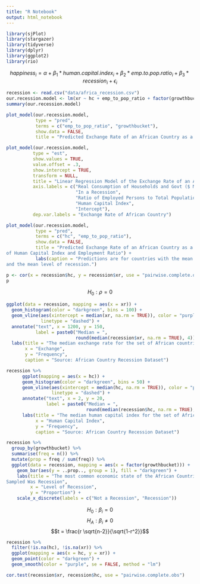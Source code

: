 ```yaml
---
title: "R Notebook"
output: html_notebook
---
```


```r
library(sjPlot)
library(stargazer)
library(tidyverse)
library(dplyr)
library(ggplot2)
library(rio)
```

$$happiness_{i} = \alpha +\beta_1*human.capital.index_{i} + \beta_2*emp.to.pop.ratio_{i} + \beta_3*recession_{i} + \epsilon_{i}$$

```r

recession <- read.csv("data/africa_recession.csv")
our.recession.model <- lm(xr ~ hc + emp_to_pop_ratio + factor(growthbucket) + ccon, data = recession)
summary(our.recession.model)

plot_model(our.recession.model,
           type = "pred",
           terms = c("emp_to_pop_ratio", "growthbucket"),
           show.data = FALSE,
           title = "Predicted Exchange Rate of an African Country as a Function of Human Capital Index")

plot_model(our.recession.model,
          type = "est",
          show.values = TRUE, 
          value.offset = .3,
          show.intercept = TRUE,
          transform = NULL,
          title = "Linear Regression Model of the Exchange Rate of an African Country",
          axis.labels = c("Real Consumption of Households and Govt ($ Millions)",
                          "In a Recession",
                          "Ratio of Employed Persons to Total Population",
                          "Human Capital Index",
                          "Intercept"),
          dep.var.labels = "Exchange Rate of African Country")


```

```r
plot_model(our.recession.model,
           type = "pred",
           terms = c("hc", "emp_to_pop_ratio"),
           show.data = FALSE,
           title = "Predicted Exchange Rate of an African Country as a Function
of Human Capital Index and Employment Ratio") +
           labs(caption = "Predictions are for countries with the mean real consumption
and the mean level of recession.")
```


```r
p <- cor(x = recession$hc, y = recession$xr, use = "pairwise.complete.obs", method = "pearson")
p
```

$$H_0: \rho = 0$$

```r
ggplot(data = recession, mapping = aes(x = xr)) + 
  geom_histogram(color = "darkgreen", bins = 100) +
  geom_vline(aes(xintercept = median(xr, na.rm = TRUE)), color = "purple", 
             linetype = "dashed") + 
  annotate("text", x = 1200, y = 150, 
           label = paste0("Median = ", 
                          round(median(recession$xr, na.rm = TRUE), 4))) +
  labs(title = "The median exchange rate for the set of African countries is 152.0798",
       x = "Exchange",
       y = "Frequency", 
       caption = "Source: African Country Recession Dataset")
```
```r
recession %>%
      ggplot(mapping = aes(x = hc)) + 
      geom_histogram(color = "darkgreen", bins = 50) +
      geom_vline(aes(xintercept = median(hc, na.rm = TRUE)), color = "purple", 
                 linetype = "dashed") + 
      annotate("text", x = 2, y = 20, 
               label = paste0("Median = ", 
                              round(median(recession$hc, na.rm = TRUE), 4))) +
      labs(title = "The median human capital index for the set of African countries is 1.6899",
           x = "Human Capital Index",
           y = "Frequency", 
           caption = "Source: African Country Recession Dataset")
```

```r
recession %>%
  group_by(growthbucket) %>%
  summarise(freq = n()) %>%
  mutate(prop = freq / sum(freq)) %>%
  ggplot(data = recession, mapping = aes(x = factor(growthbucket))) +
    geom_bar(aes(y = ..prop.., group = 1), fill = "darkgreen") +
    labs(title = "The most common economic state of the African Countries We
Sampled Was Recession",
         x = "Level of Recession",
         y = "Proportion") +
    scale_x_discrete(labels = c("Not a Recession", "Recession"))
```


$$H_0: \beta_i = 0$$
$$H_A: \beta_i \neq 0$$
$$t = \frac{r \sqrt{n-2}}{\sqrt{1-r^2}}$$

```r
recession %>%
  filter(!is.na(hc), !is.na(xr)) %>%
  ggplot(mapping = aes(x = hc, y = xr)) +
  geom_point(color = "darkgreen") + 
  geom_smooth(color = "purple", se = FALSE, method = "lm")
```

```r
cor.test(recession$xr, recession$hc, use = "pairwise.complete.obs")
```

```r

```

